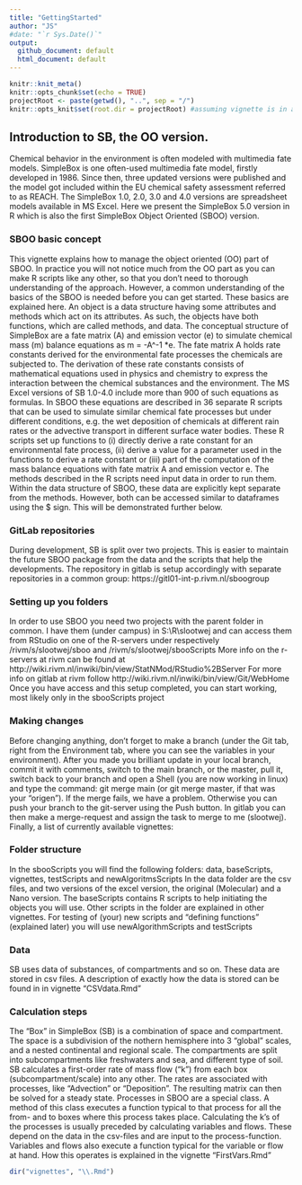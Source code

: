 ```yaml
---
title: "GettingStarted"
author: "JS"
#date: "`r Sys.Date()`"
output:
  github_document: default
  html_document: default
---
```


```r
knitr::knit_meta()
knitr::opts_chunk$set(echo = TRUE)
projectRoot <- paste(getwd(), "..", sep = "/")
knitr::opts_knit$set(root.dir = projectRoot) #assuming vignette is in a direct subfolder of the project
```

## Introduction to SB, the OO version.

Chemical behavior in the environment is often modeled with multimedia fate models. SimpleBox is one often-used multimedia fate model, firstly developed in 1986. Since then, three updated versions were published and the model got included within the EU chemical safety assessment referred to as REACH. The SimpleBox 1.0, 2.0, 3.0 and 4.0 versions are spreadsheet models available in MS Excel. Here we present the SimpleBox 5.0 version in R which is also the first SimpleBox Object Oriented (SBOO) version.

### SBOO basic concept

This vignette explains how to manage the object oriented (OO) part of SBOO. In practice you will not notice much from the OO part as you can make R scripts like any other, so that you don't need to thorough understanding of the approach. However, a common understanding of the basics of the SBOO is needed before you can get started. These basics are explained here. 
An object is a data structure having some attributes and methods which act on its attributes. As such, the objects have both functions, which are called methods, and data. 
The conceptual structure of SimpleBox are a fate matrix (A) and emission vector (e) to simulate chemical mass (m) balance equations as m = -A^-1 *e. The fate matrix A holds rate constants derived for the environmental fate processes the chemicals are subjected to. The derivation of these rate constants consists of mathematical equations used in physics and chemistry to express the interaction between the chemical substances and the environment. The MS Excel versions of SB 1.0-4.0 include more than 900 of such  equations as formulas. In SBOO these equations are described in 36 separate R scripts that can be used to simulate similar chemical fate processes but under different conditions, e.g. the wet deposition of chemicals at different rain rates or the advective transport in different surface water bodies. These R scripts set up functions to (i) directly derive a rate constant for an environmental fate process, (ii) derive a value for a parameter used in the functions to derive a rate constant or (iii) part of the computation of the mass balance equations with fate matrix A and emission vector e. The methods described in the R scripts need input data in order to run them. Within the data structure of SBOO, these data are explicitly kept separate from the methods. 
However, both can be accessed similar to dataframes using the $ sign. This will be demonstrated further below.

### GitLab repositories
During development, SB is split over two projects. This is easier to maintain the future SBOO package from the data and the scripts that help the developments. The repository in gitlab is setup accordingly with separate repositories in a common group: https://gitl01-int-p.rivm.nl/sboogroup

### Setting up you folders
In order to use SBOO you need two projects with the parent folder in common. I have them (under campus) in S:\\R\\slootwej and can access them from RStudio on one of the R-servers under respectively /rivm/s/slootwej/sboo and /rivm/s/slootwej/sbooScripts
More info on the r-servers at rivm can be found at http://wiki.rivm.nl/inwiki/bin/view/StatNMod/RStudio%2BServer
For more info on gitlab at rivm follow http://wiki.rivm.nl/inwiki/bin/view/Git/WebHome
Once you have access and this setup completed, you can start working, most likely only in the sbooScripts project

### Making changes
Before changing anything, don't forget to make a branch (under the Git tab, right from the Environment tab, where you can see the variables in your environment). After you made you brilliant update in your local branch, commit it with comments, switch to the main branch, or the master, pull it, switch back to your branch and open a Shell (you are now working in linux) and type the command: git merge main (or git merge master, if that was your "origen"). If the merge fails, we have a problem. Otherwise you can push your branch to the git-server using the Push button. In gitlab you can then make a merge-request and assign the task to merge to me (slootwej).
Finally, a list of currently available vignettes:

### Folder structure
In the sbooScripts you will find the following folders: data, baseScripts, vignettes, testScripts and newAlgoritmsScripts 
In the data folder are the csv files, and two versions of the excel version, the original (Molecular) and a Nano version.
The baseScripts contains R scripts to help initiating the objects you will use. Other scripts in the folder are explained in other vignettes.
For testing of (your) new scripts and "defining functions" (explained later) you will use newAlgorithmScripts and testScripts

### Data
SB uses data of substances, of compartments and so on. These data are stored in csv files. A description of exactly how the data is stored can be found in in vignette "CSVdata.Rmd"

### Calculation steps
The "Box" in SimpleBox (SB) is a combination of space and compartment. The space is a subdivision of the nothern hemisphere into 3 "global" scales, and a nested continental and regional scale. The compartments are split into subcompartments like freshwaters and sea, and different type of soil.
SB calculates a first-order rate of mass flow ("k") from each box (subcompartment/scale) into any other. The rates are associated with processes, like "Advection" or "Deposition". The resulting matrix can then be solved for a steady state. 
Processes in SBOO are a special class. A method of this class executes a function typical to that process for all the from- and to boxes where this process takes place. Calculating the k's of the processes is usually preceded by calculating variables and flows. These depend on the data in the csv-files and are input to the process-function. Variables and flows also execute a function typical for the variable or flow at hand. How this operates is explained in the vignette "FirstVars.Rmd"

```r
dir("vignettes", "\\.Rmd")
```
